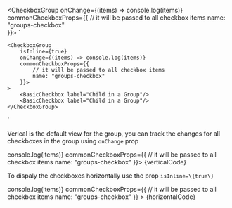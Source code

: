 

   <CheckboxGroup 
        onChange={(items) => console.log(items)} 
        commonCheckboxProps={{
            // it will be passed to all checkbox items
            name: "groups-checkbox"						
        }}>
        <Checkbox label="Child in a Group" />
        <Checkbox label="Child in a Group" />
   </CheckboxGroup>
`

    <CheckboxGroup 
        isInline={true} 
        onChange={(items) => console.log(items)}
        commonCheckboxProps={{
            // it will be passed to all checkbox items
            name: "groups-checkbox"						
        }}>
    >
        <BasicCheckbox label="Child in a Group"/>
        <BasicCheckbox label="Child in a Group"/>
    </CheckboxGroup>
`

<Section title="Vertical" contained={true} style={{ paddingRight: 0, paddingLeft: 0 }}>
	<p>
		Verical is the default view for the group, you can track the changes for all checkboxes in the group using <Code isSmall={true}>onChange</Code> prop
	</p>
	<Preview wrapper={true}>
		<CheckboxGroup onChange={(items) => console.log(items)} 
			commonCheckboxProps={{
				// it will be passed to all checkbox items
				name: "groups-checkbox"						
			}}>
			<BasicCheckbox label="Child in a Group" />
			<BasicCheckbox label="Child in a Group" />
		</CheckboxGroup>
	</Preview>
	<Snippet language="js">{verticalCode}</Snippet>
</Section>

<Section title="Horizontal" contained={true} style={{ paddingRight: 0, paddingLeft: 0 }}>
	<p> To dispaly the checkboxes horizontally use the prop <Code isSmall={true}>isInline=\{true\}</Code> </p>
	<Preview wrapper={true}>
		<CheckboxGroup 
			isInline={true} 
			onChange={(items) => console.log(items)}
			commonCheckboxProps={{
				// it will be passed to all checkbox items
				name: "groups-checkbox"						
			}}
		>
			<BasicCheckbox label="Child in a Group"/>
			<BasicCheckbox label="Child in a Group"/>
		</CheckboxGroup>
	</Preview>
	<Snippet language="js">{horizontalCode}</Snippet>
</Section>
